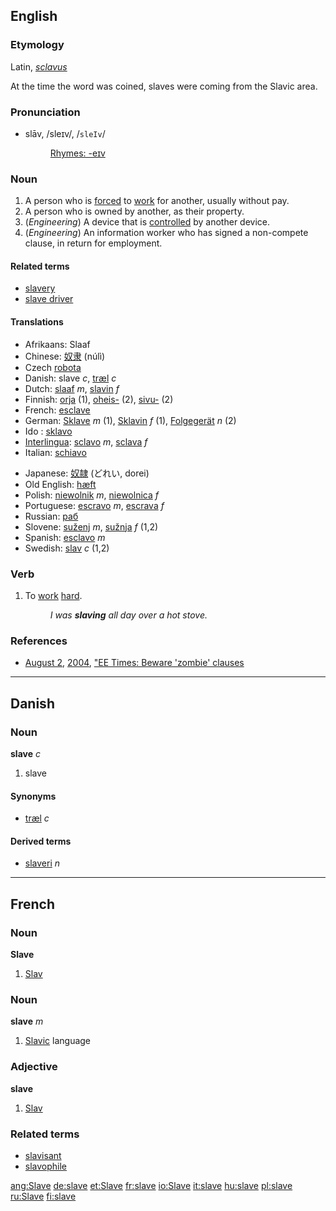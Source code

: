 ==English==
===Etymology===
Latin, ''[[sclavus]]''

At the time the word was coined, slaves were coming from the Slavic area.

===Pronunciation===
*slāv, /sleɪv/, /<tt>sleIv</tt>/
*:[[Rhymes:English:-eɪv|Rhymes: -eɪv]]

===Noun===
{{en-noun|slave|slaves}}

# A person who is [[forc]]ed to [[work]] for another, usually without pay.
# A person who is owned by another, as their property.
# (''Engineering'') A device that is [[control]]led by another device.
# (''Engineering'') An information worker who has signed a non-compete clause, in return for employment.

====Related terms====
*[[slavery]]
*[[slave driver]]

====Translations====
{{top}}
*Afrikaans: Slaaf
*Chinese: [[奴隶]] (núlì)
*Czech [[robota]]
*Danish: slave ''c'', [[træl]] ''c''
*Dutch: [[slaaf]] ''m'', [[slavin]] ''f''
*Finnish: [[orja]] (1), [[oheis-]] (2), [[sivu-]] (2)
*French: [[esclave]]
*German: [[Sklave]] ''m'' (1), [[Sklavin]] ''f'' (1), [[Folgegerät]] ''n'' (2)
*Ido : [[sklavo]]
*[[Interlingua]]: [[sclavo]] ''m'', [[sclava]] ''f''
*Italian: [[schiavo]]
{{mid}}
*Japanese: [[奴隷]] (どれい, dorei)
*Old English: [[hæft]]
*Polish: [[niewolnik]] ''m'', [[niewolnica]] ''f''
*Portuguese: [[escravo]] ''m'', [[escrava]] ''f''
*Russian: [[раб]]
*Slovene: [[suženj]] ''m'', [[sužnja]] ''f'' (1,2)
*Spanish: [[esclavo]] ''m''
*Swedish: [[slav]] ''c'' (1,2)
{{bottom}}

===Verb===
{{en-verb|slave|slaves|slaved|slaving}}
#{{intransitive}} To [[work]] [[hard]].
#:''I was '''slaving''' all day over a hot stove.''

===References===
* [[August 2]], [[2004]], [http://www.eet.com/issue/fp/showArticle.jhtml?articleId=26100928 "EE Times: Beware 'zombie' clauses]

----

==Danish==
===Noun===
'''slave''' ''c''

# slave

====Synonyms====
*[[træl]] ''c''

====Derived terms====
*[[slaveri]] ''n''

----

==French==
===Noun===
'''Slave'''

# [[Slav]]

===Noun===
'''slave''' ''m''

# [[Slavic]] language

===Adjective===
'''slave'''

# [[Slav]]

===Related terms===
*[[slavisant]]
*[[slavophile]]
[[ang:Slave]]
[[de:slave]]
[[et:Slave]]
[[fr:slave]]
[[io:Slave]]
[[it:slave]]
[[hu:slave]]
[[pl:slave]]
[[ru:Slave]]
[[fi:slave]]